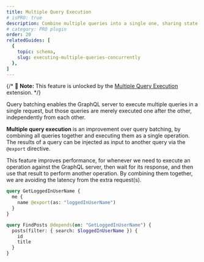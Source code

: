 ```yaml
---
title: Multiple Query Execution
# isPRO: true
description: Combine multiple queries into a single one, sharing state across them, and executing them together in a single request for better performance.
# category: PRO plugin
order: 20
relatedGuides: [
  {
    topic: schema,
    slug: executing-multiple-queries-concurrently
  },
]
---
```


{/* 📣 **Note:** This feature is unlocked by the [Multiple Query Execution](/extensions/multiple-query-execution) extension. */}

Query batching enables the GraphQL server to execute multiple queries in a single request, but those queries are merely executed one after the other, independently from each other.

**Multiple query execution** is an improvement over query batching, by combining all queries together and executing them as a single operation. The results of a query can be injected as input to another query via the `@export` directive.

This feature improves performance, for whenever we need to execute an operation against the GraphQL server, then wait for its response, and then use that result to perform another operation. By combining them together, we are avoiding the latency from the extra request(s).

```graphql
query GetLoggedInUserName {
  me {
    name @export(as: "loggedInUserName")
  }
}

query FindPosts @depends(on: "GetLoggedInUserName") {
  posts(filter: { search: $loggedInUserName }) {
    id
    title
  }
}
```
